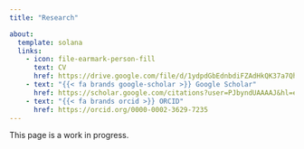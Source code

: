 ```yaml
---
title: "Research"

about:
  template: solana
  links:
    - icon: file-earmark-person-fill
      text: CV
      href: https://drive.google.com/file/d/1ydpdGbEdnbdiFZAdHkQK37a7Qh1a85yz/view?usp=sharing
    - text: "{{< fa brands google-scholar >}} Google Scholar"
      href: https://scholar.google.com/citations?user=PJbyndUAAAAJ&hl=en&authuser=2
    - text: "{{< fa brands orcid >}} ORCID"
      href: https://orcid.org/0000-0002-3629-7235
---
```


This page is a work in progress.
